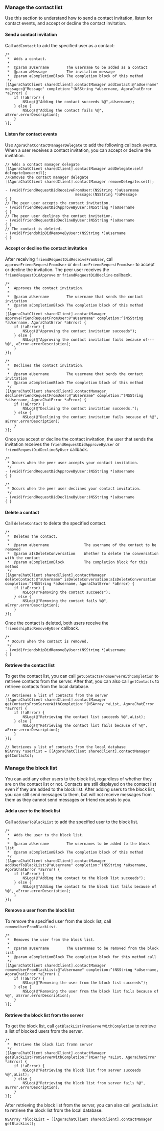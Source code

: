 <PlatformWrapper platform="ios">

### Manage the contact list

Use this section to understand how to send a contact invitation, listen for contact events, and accept or decline the contact invitation.

#### Send a contact invitation

Call `addContact` to add the specified user as a contact:

```objc
/*
 *  Adds a contact.
 *
 *  @param aUsername        The username to be added as a contact
 *  @param aMessage         The invitation message
 *  @param aCompletionBlock The completion block of this method
 */        
[[AgoraChatClient sharedClient].contactManager addContact:@"aUsername" message:@"Message" completion:^(NSString *aUsername, AgoraChatError *aError) {
    if (!aError) {
        NSLog(@"Adding the contact succeeds %@",aUsername);
    } else {
        NSLog(@"Adding the contact fails %@", aError.errorDescription);
    }
}];
```

#### Listen for contact events

Use `AgoraChatContactManagerDelegate` to add the following callback events. When a user receives a contact invitation, you can accept or decline the invitation.

```objc
// Adds a contact manager delegate
[[AgoraChatClient sharedClient].contactManager addDelegate:self delegateQueue:nil];
//Removes the contact manager delegate
[[AgoraChatClient sharedClient].contactManager removeDelegate:self];

- (void)friendRequestDidReceiveFromUser:(NSString *)aUsername
                                message:(NSString *)aMessage
{ }
// The peer user accepts the contact invitation.
- (void)friendRequestDidApproveByUser:(NSString *)aUsername
{ }
// The peer user declines the contact invitation.
- (void)friendRequestDidDeclineByUser:(NSString *)aUsername
{ }
// The contact is deleted.
- (void)friendshipDidRemoveByUser:(NSString *)aUsername
{ }
```

#### Accept or decline the contact invitation

After receiving `friendRequestDidReceiveFromUser`, call `approveFriendRequestFromUser` or `declineFriendRequestFromUser` to accept or decline the invitation. The peer user receives the `friendRequestDidApprove` or `friendRequestDidDecline` callback.

```objc
/*
 *  Approves the contact invitation.
 *
 *  @param aUsername        The username that sends the contact invitation
 *  @param aCompletionBlock The completion block of this method
 */                          
[[AgoraChatClient sharedClient].contactManager approveFriendRequestFromUser:@"aUsername" completion:^(NSString *aUsername, AgoraChatError *aError) {
    if (!aError) {
        NSLog(@"Approving the contact invitation succeeds");
    } else {
        NSLog(@"Approving the contact invitation fails because of--- %@", aError.errorDescription);
    }
}];
```

```objc
/*
 *  Declines the contact invitation.
 *
 *  @param aUsername        The username that sends the contact invitation
 *  @param aCompletionBlock The completion block of this method
 */
[[AgoraChatClient sharedClient].contactManager declineFriendRequestFromUser:@"aUsername" completion:^(NSString *aUsername, AgoraChatError *aError) {
    if (!aError) {
        NSLog(@"Declining the contact invitation succeeds.");
    } else {
        NSLog(@"Declining the contact invitation fails because of %@", aError.errorDescription);
    }
}];
```

Once you accept or decline the contact invitation, the user that sends the invitation receives the `friendRequestDidApproveByUser` or `friendRequestDidDeclineByUser` callback.

```objc
/*
 * Occurs when the peer user accepts your contact invitation.
 */
- (void)friendRequestDidApproveByUser:(NSString *)aUsername
{ }
```

```objc
/*
 * Occurs when the peer user declines your contact invitation.
 */
- (void)friendRequestDidDeclineByUser:(NSString *)aUsername
{ }
```

#### Delete a contact

Call `deleteContact` to delete the specified contact. 

```objc
/*
 *  Deletes the contact.
 *
 *  @param aUsername                The username of the contact to be removed
 *  @param aIsDeleteConversation    Whether to delete the conversation with the contact
 *  @param aCompletionBlock         The completion block for this method
 */
[[AgoraChatClient sharedClient].contactManager deleteContact:@"aUsername" isDeleteConversation:aIsDeleteConversation completion:^(NSString *aUsername, AgoraChatError *aError) {
    if (!aError) {
        NSLog(@"Removing the contact succeeds");
    } else {
        NSLog(@"Removing the contact fails %@", aError.errorDescription);
    }
}];
```

Once the contact is deleted, both users receive the `friendshipDidRemoveByUser` callback.

```objc
/*
 * Occurs when the contact is removed.
 */
- (void)friendshipDidRemoveByUser:(NSString *)aUsername
{ }
```

#### Retrieve the contact list

To get the contact list, you can call `getContactsFromServerWithCompletion` to retrieve contacts from the server. After that, you can also call `getContacts` to retrieve contacts from the local database.

```objc
// Retrieves a list of contacts from the server
[[AgoraChatClient sharedClient].contactManager getContactsFromServerWithCompletion:^(NSArray *aList, AgoraChatError *aError) {
    if (!aError) {
        NSLog(@"Retrieving the contact list succeeds %@",aList);
    } else {
        NSLog(@"Retrieving the contact list fails because of %@", aError.errorDescription);
    }
}];
```

```objc
// Retrieves a list of contacts from the local database
NSArray *userlist = [[AgoraChatClient sharedClient].contactManager getContacts];
```

### Manage the block list

You can add any other users to the block list, regardless of whether they are on the contact list or not. Contacts are still displayed on the contact list even if they are added to the block list. After adding users to the block list,  you can still send messages to them, but will not receive messages from them as they cannot send messages or friend requests to you.

#### Add a user to the block list

Call `addUserToBlackList` to add the specified user to the block list.

```objc
/*
 *  Adds the user to the block list.
 *
 *  @param aUsername        The usernames to be added to the block list
 *  @param aCompletionBlock The completion block of this method
 */              
[[AgoraChatClient sharedClient].contactManager addUserToBlackList:@"aUsername" completion:^(NSString *aUsername, AgoraChatError *aError) {
    if (!aError) {
        NSLog(@"Adding the contact to the block list succeeds");
    } else {
        NSLog(@"Adding the contact to the block list fails because of %@", aError.errorDescription);
    }
}];
```

#### Remove a user from the block list

To remove the specified user from the block list, call `removeUserFromBlackList`.

```objc
/*
 *  Removes the user from the block list.
 *
 *  @param aUsername        The usernames to be removed from the block list
 *  @param aCompletionBlock The completion block for this method call
 */
[[AgoraChatClient sharedClient].contactManager removeUserFromBlackList:@"aUsername" completion:^(NSString *aUsername, AgoraChatError *aError) {
    if (!aError) {
        NSLog(@"Removing the user from the block list succeeds");
    } else {
        NSLog(@"Removing the user from the block list fails because of %@", aError.errorDescription);
    }
}]; 
```

#### Retrieve the block list from the server

To get the block list, call `getBlackListFromServerWithCompletion` to retrieve a list of blocked users from the server. 

```objc
/*
 *  Retrieve the block list fromn server
 */
[[AgoraChatClient sharedClient].contactManager getBlackListFromServerWithCompletion:^(NSArray *aList, AgoraChatError *aError) {
    if (!aError) {
        NSLog(@"Retrieving the block list from server succeeds %@",aList);
    } else {
        NSLog(@"Retrieving the block list from server fails %@", aError.errorDescription);
    }
}];
```

After retrieving the block list from the server, you can also call `getBlackList` to retrieve the block list from the local database.

```objc
NSArray *blockList = [[AgoraChatClient sharedClient].contactManager getBlackList];
```

</PlatformWrapper>